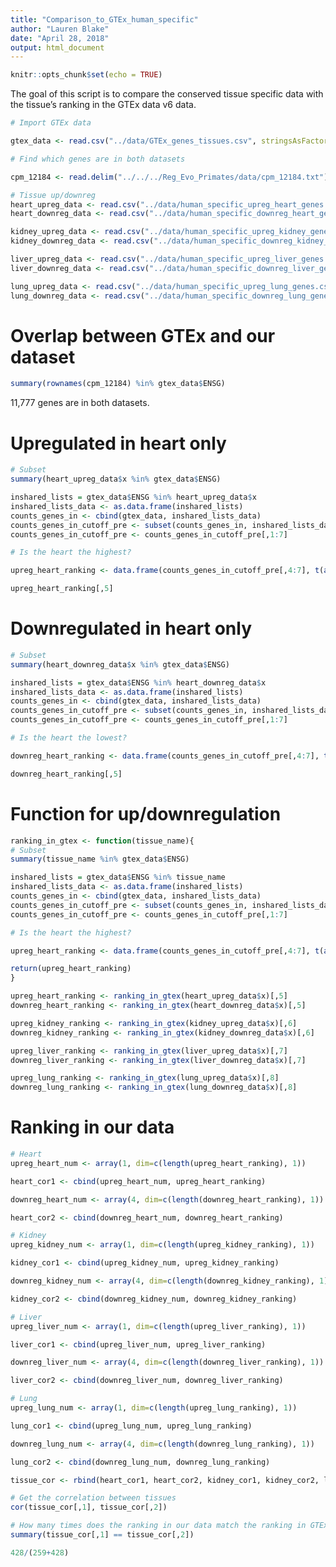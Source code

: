 ```yaml
---
title: "Comparison_to_GTEx_human_specific"
author: "Lauren Blake"
date: "April 28, 2018"
output: html_document
---
```


```r
knitr::opts_chunk$set(echo = TRUE)
```

The goal of this script is to compare the conserved tissue specific data with the tissue's ranking in the GTEx data v6 data. 

```r
# Import GTEx data

gtex_data <- read.csv("../data/GTEx_genes_tissues.csv", stringsAsFactors = FALSE)

# Find which genes are in both datasets

cpm_12184 <- read.delim("../../../Reg_Evo_Primates/data/cpm_12184.txt")

# Tissue up/downreg
heart_upreg_data <- read.csv("../data/human_specific_upreg_heart_genes.csv", stringsAsFactors = FALSE)
heart_downreg_data <- read.csv("../data/human_specific_downreg_heart_genes.csv", stringsAsFactors = FALSE)

kidney_upreg_data <- read.csv("../data/human_specific_upreg_kidney_genes.csv", stringsAsFactors = FALSE)
kidney_downreg_data <- read.csv("../data/human_specific_downreg_kidney_genes.csv", stringsAsFactors = FALSE)

liver_upreg_data <- read.csv("../data/human_specific_upreg_liver_genes.csv", stringsAsFactors = FALSE)
liver_downreg_data <- read.csv("../data/human_specific_downreg_liver_genes.csv", stringsAsFactors = FALSE)

lung_upreg_data <- read.csv("../data/human_specific_upreg_lung_genes.csv", stringsAsFactors = FALSE)
lung_downreg_data <- read.csv("../data/human_specific_downreg_lung_genes.csv", stringsAsFactors = FALSE)

```

# Overlap between GTEx and our dataset

```r
summary(rownames(cpm_12184) %in% gtex_data$ENSG)
```
11,777 genes are in both datasets.

# Upregulated in heart only
```r
# Subset 
summary(heart_upreg_data$x %in% gtex_data$ENSG)

inshared_lists = gtex_data$ENSG %in% heart_upreg_data$x
inshared_lists_data <- as.data.frame(inshared_lists)
counts_genes_in <- cbind(gtex_data, inshared_lists_data)
counts_genes_in_cutoff_pre <- subset(counts_genes_in, inshared_lists_data == "TRUE")
counts_genes_in_cutoff_pre <- counts_genes_in_cutoff_pre[,1:7]

# Is the heart the highest?

upreg_heart_ranking <- data.frame(counts_genes_in_cutoff_pre[,4:7], t(apply(-counts_genes_in_cutoff_pre[,4:7], 1, rank, ties.method='min')))

upreg_heart_ranking[,5]
```

# Downregulated in heart only
```r
# Subset 
summary(heart_downreg_data$x %in% gtex_data$ENSG)

inshared_lists = gtex_data$ENSG %in% heart_downreg_data$x
inshared_lists_data <- as.data.frame(inshared_lists)
counts_genes_in <- cbind(gtex_data, inshared_lists_data)
counts_genes_in_cutoff_pre <- subset(counts_genes_in, inshared_lists_data == "TRUE")
counts_genes_in_cutoff_pre <- counts_genes_in_cutoff_pre[,1:7]

# Is the heart the lowest?

downreg_heart_ranking <- data.frame(counts_genes_in_cutoff_pre[,4:7], t(apply(-counts_genes_in_cutoff_pre[,4:7], 1, rank, ties.method='min')))

downreg_heart_ranking[,5]
```
# Function for up/downregulation
```r

ranking_in_gtex <- function(tissue_name){
# Subset 
summary(tissue_name %in% gtex_data$ENSG)

inshared_lists = gtex_data$ENSG %in% tissue_name
inshared_lists_data <- as.data.frame(inshared_lists)
counts_genes_in <- cbind(gtex_data, inshared_lists_data)
counts_genes_in_cutoff_pre <- subset(counts_genes_in, inshared_lists_data == "TRUE")
counts_genes_in_cutoff_pre <- counts_genes_in_cutoff_pre[,1:7]

# Is the heart the highest?

upreg_heart_ranking <- data.frame(counts_genes_in_cutoff_pre[,4:7], t(apply(-counts_genes_in_cutoff_pre[,4:7], 1, rank, ties.method='min')))

return(upreg_heart_ranking)
}

upreg_heart_ranking <- ranking_in_gtex(heart_upreg_data$x)[,5]
downreg_heart_ranking <- ranking_in_gtex(heart_downreg_data$x)[,5]

upreg_kidney_ranking <- ranking_in_gtex(kidney_upreg_data$x)[,6]
downreg_kidney_ranking <- ranking_in_gtex(kidney_downreg_data$x)[,6]

upreg_liver_ranking <- ranking_in_gtex(liver_upreg_data$x)[,7]
downreg_liver_ranking <- ranking_in_gtex(liver_downreg_data$x)[,7]

upreg_lung_ranking <- ranking_in_gtex(lung_upreg_data$x)[,8]
downreg_lung_ranking <- ranking_in_gtex(lung_downreg_data$x)[,8]

```

# Ranking in our data
```r
# Heart
upreg_heart_num <- array(1, dim=c(length(upreg_heart_ranking), 1))

heart_cor1 <- cbind(upreg_heart_num, upreg_heart_ranking)

downreg_heart_num <- array(4, dim=c(length(downreg_heart_ranking), 1))

heart_cor2 <- cbind(downreg_heart_num, downreg_heart_ranking)

# Kidney
upreg_kidney_num <- array(1, dim=c(length(upreg_kidney_ranking), 1))

kidney_cor1 <- cbind(upreg_kidney_num, upreg_kidney_ranking)

downreg_kidney_num <- array(4, dim=c(length(downreg_kidney_ranking), 1))

kidney_cor2 <- cbind(downreg_kidney_num, downreg_kidney_ranking)

# Liver
upreg_liver_num <- array(1, dim=c(length(upreg_liver_ranking), 1))

liver_cor1 <- cbind(upreg_liver_num, upreg_liver_ranking)

downreg_liver_num <- array(4, dim=c(length(downreg_liver_ranking), 1))

liver_cor2 <- cbind(downreg_liver_num, downreg_liver_ranking)

# Lung
upreg_lung_num <- array(1, dim=c(length(upreg_lung_ranking), 1))

lung_cor1 <- cbind(upreg_lung_num, upreg_lung_ranking)

downreg_lung_num <- array(4, dim=c(length(downreg_lung_ranking), 1))

lung_cor2 <- cbind(downreg_lung_num, downreg_lung_ranking)

tissue_cor <- rbind(heart_cor1, heart_cor2, kidney_cor1, kidney_cor2, liver_cor1, liver_cor2, lung_cor1, lung_cor2)

# Get the correlation between tissues
cor(tissue_cor[,1], tissue_cor[,2])

# How many times does the ranking in our data match the ranking in GTEx?
summary(tissue_cor[,1] == tissue_cor[,2])

428/(259+428)
```
